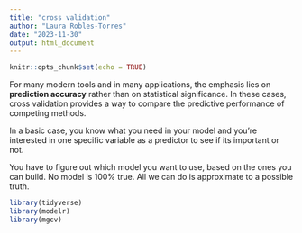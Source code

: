 ```yaml
---
title: "cross validation"
author: "Laura Robles-Torres"
date: "2023-11-30"
output: html_document
---
```


```r
knitr::opts_chunk$set(echo = TRUE)
```

For many modern tools and in many applications, the emphasis lies on **prediction accuracy** rather than on statistical significance. In these cases, cross validation provides a way to compare the predictive performance of competing methods. 

In a basic case, you know what you need in your model and you're interested in one specific variable as a predictor to see if its important or not.

You have to figure out which model you want to use, based on the ones you can build. No model is 100% true. All we can do is approximate to a possible truth. 

```r
library(tidyverse)
library(modelr)
library(mgcv)
```

